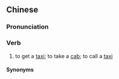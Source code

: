 {{also|打车}}
==Chinese==
{{zh-forms|s=打车}}

===Pronunciation===
{{zh-pron
|m=dǎchē
|cat=v
}}

===Verb===
{{zh-verb}}

# to get a [[taxi]]; to take a [[cab]]; to call a [[taxi]]

====Synonyms====
{{zh-dial}}